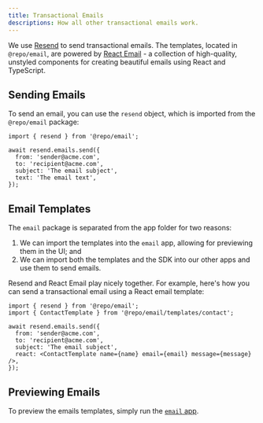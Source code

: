 ```yaml
---
title: Transactional Emails
descriptions: How all other transactional emails work.
---
```


We use [Resend](https://resend.com/) to send transactional emails. The templates, located in `@repo/email`, are powered by [React Email](https://react.email/) - a collection of high-quality, unstyled components for creating beautiful emails using React and TypeScript.

## Sending Emails

To send an email, you can use the `resend` object, which is imported from the `@repo/email` package:

```tsx apps/web/app/contact/actions/contact.tsx
import { resend } from '@repo/email';

await resend.emails.send({
  from: 'sender@acme.com',
  to: 'recipient@acme.com',
  subject: 'The email subject',
  text: 'The email text',
});
```

## Email Templates

The `email` package is separated from the app folder for two reasons:

1. We can import the templates into the `email` app, allowing for previewing them in the UI; and
2. We can import both the templates and the SDK into our other apps and use them to send emails.

Resend and React Email play nicely together. For example, here's how you can send a transactional email using a React email template:

```tsx apps/web/app/contact/actions/contact.tsx
import { resend } from '@repo/email';
import { ContactTemplate } from '@repo/email/templates/contact';

await resend.emails.send({
  from: 'sender@acme.com',
  to: 'recipient@acme.com',
  subject: 'The email subject',
  react: <ContactTemplate name={name} email={email} message={message} />,
});
```

## Previewing Emails

To preview the emails templates, simply run the [`email` app](/structure/apps/email).